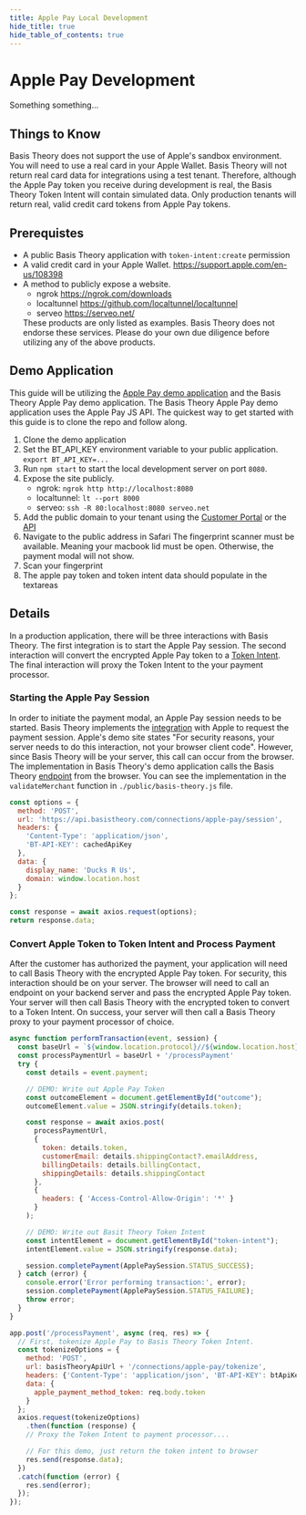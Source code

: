 ```yaml
---
title: Apple Pay Local Development
hide_title: true
hide_table_of_contents: true
---
```



# Apple Pay Development

Something something...

<GettingStartedSection/>

## Things to Know

Basis Theory does not support the use of Apple's sandbox environment.
You will need to use a real card in your Apple Wallet.
Basis Theory will not return real card data for integrations using a test tenant.
Therefore, although the Apple Pay token you receive during development is real, the Basis Theory Token Intent will contain simulated data.
Only production tenants will return real, valid credit card tokens from Apple Pay tokens.

## Prerequistes

- A public Basis Theory application with `token-intent:create` permission
- A valid credit card in your Apple Wallet. https://support.apple.com/en-us/108398
- A method to publicly expose a website.
    - ngrok https://ngrok.com/downloads
    - localtunnel https://github.com/localtunnel/localtunnel
    - serveo https://serveo.net/
    <Alert type={Alerts.WARNING}>
      These products are only listed as examples.
      Basis Theory does not endorse these services.
      Please do your own due diligence before utilizing any of the above products.
    </Alert>

## Demo Application

This guide will be utilizing the [Apple Pay demo application](https://applepaydemo.apple.com/apple-pay-js-api) and the Basis Theory Apple Pay demo application.
The Basis Theory Apple Pay demo application uses the Apple Pay JS API.
The quickest way to get started with this guide is to clone the repo and follow along.

1. Clone the demo application
1. Set the BT_API_KEY environment variable to your public application.
  `export BT_API_KEY=...`
1. Run `npm start` to start the local development server on port `8080`.
1. Expose the site publicly.
    - ngrok: `ngrok http http://localhost:8080`
    - localtunnel: `lt --port 8000`
    - serveo: `ssh -R 80:localhost:8080 serveo.net`
1. Add the public domain to your tenant using the [Customer Portal](https://portal.basistheory.com/settings?tab=connections) or the [API](/docs/api/connections/apple-pay#register-domain-address)
1. Navigate to the public address in Safari
    <Alert type={Alerts.INFO}>
      The fingerprint scanner must be available. Meaning your macbook lid must be open. Otherwise, the payment modal will not show.
    </Alert>
1. Scan your fingerprint
1. The apple pay token and token intent data should populate in the textareas

## Details

In a production application, there will be three interactions with Basis Theory.
The first integration is to start the Apple Pay session.
The second interaction will convert the encrypted Apple Pay token to a [Token Intent](/docs/api/tokens/token-intents#token-intent-object).
The final interaction will proxy the Token Intent to the your payment processor.

### Starting the Apple Pay Session

In order to initiate the payment modal, an Apple Pay session needs to be started.
Basis Theory implements the [integration](https://developer.apple.com/documentation/apple_pay_on_the_web/apple_pay_js_api/requesting_an_apple_pay_payment_session) with Apple to request the payment session.
Apple's demo site states "For security reasons, your server needs to do this interaction, not your browser client code".
However, since Basis Theory will be your server, this call can occur from the browser.
The implementation in Basis Theory's demo application calls the Basis Theory [endpoint](/docs/api/connections/apple-pay#create-session) from the browser.
You can see the implementation in the `validateMerchant` function in `./public/basis-theory.js` file.

```js title="./public/basis-theory.js"
const options = {
  method: 'POST',
  url: 'https://api.basistheory.com/connections/apple-pay/session',
  headers: {
    'Content-Type': 'application/json',
    'BT-API-KEY': cachedApiKey
  },
  data: {
    display_name: 'Ducks R Us',
    domain: window.location.host
  }
};

const response = await axios.request(options);
return response.data;
```

### Convert Apple Token to Token Intent and Process Payment

After the customer has authorized the payment, your application will need to call Basis Theory with the encrypted Apple Pay token.
For security, this interaction should be on your server.
The browser will need to call an endpoint on your backend server and pass the encrypted Apple Pay token.
Your server will then call Basis Theory with the encrypted token to convert to a Token Intent.
On success, your server will then call a Basis Theory proxy to your payment processor of choice.

```js title="Browser-side function in ./public/basis-theory.js"
async function performTransaction(event, session) {
  const baseUrl = `${window.location.protocol}//${window.location.host}`;
  const processPaymentUrl = baseUrl + '/processPayment'
  try {
    const details = event.payment;

    // DEMO: Write out Apple Pay Token
    const outcomeElement = document.getElementById("outcome");
    outcomeElement.value = JSON.stringify(details.token);

    const response = await axios.post(
      processPaymentUrl,
      {
        token: details.token,
        customerEmail: details.shippingContact?.emailAddress,
        billingDetails: details.billingContact,
        shippingDetails: details.shippingContact
      },
      {
        headers: { 'Access-Control-Allow-Origin': '*' }
      }
    );

    // DEMO: Write out Basit Theory Token Intent
    const intentElement = document.getElementById("token-intent");
    intentElement.value = JSON.stringify(response.data);

    session.completePayment(ApplePaySession.STATUS_SUCCESS);
  } catch (error) {
    console.error('Error performing transaction:', error);
    session.completePayment(ApplePaySession.STATUS_FAILURE);
    throw error;
  }
}
```
```js title="Server-side function in ./server.js"
app.post('/processPayment', async (req, res) => {
  // First, tokenize Apple Pay to Basis Theory Token Intent.
  const tokenizeOptions = {
    method: 'POST',
    url: basisTheoryApiUrl + '/connections/apple-pay/tokenize',
    headers: {'Content-Type': 'application/json', 'BT-API-KEY': btApiKey},
    data: {
      apple_payment_method_token: req.body.token
    }
  };
  axios.request(tokenizeOptions)
    .then(function (response) {
    // Proxy the Token Intent to payment processor....

    // For this demo, just return the token intent to browser
    res.send(response.data);
  })
  .catch(function (error) {
    res.send(error);
  });
});
```
